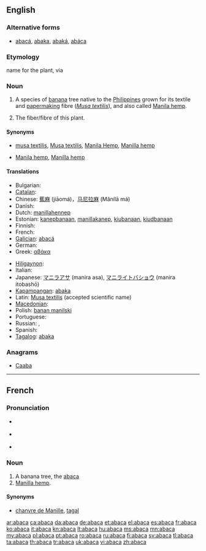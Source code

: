 {{also|abacá|abacà}}
==English==
{{wikisource1911Enc|Abaca}}

===Alternative forms===
* [[abacá]], [[abaka]], [[abaká]], [[abáca]]

===Etymology===
{{etyl|tl|en}} name for the plant, via {{etyl|es|en}} {{term|abacá}}

===Noun===
{{en-noun|s|-}}

# A species of [[banana]] tree native to the [[Philippines]] grown for its textile and [[papermaking]] fibre (''[[Musa textilis]]''), and also called [[Manila hemp]].
# {{uncountable}} The fiber/fibre of this plant.

====Synonyms====
* {{sense|plant}} [[musa textilis]], [[Musa textilis]], [[Manila Hemp]], [[Manilla hemp]]
* {{sense|fibre}} [[Manila hemp]], [[Manilla hemp]]

====Translations====
{{trans-top|plant}}
* Bulgarian: {{t-|bg|абака|f}}
* [[Catalan]]: {{t+|ca|abacà|m}}
* Chinese: [[蕉麻]] (jiāomá)，[[马尼拉麻]] (Mǎnílā má)
* Danish: {{t-|da|abaca}}
* Dutch: [[manillahennep]] {{m}}
* Estonian: [[kanepbanaan]], [[manillakanep]], [[kiubanaan]], [[kiudbanaan]]
* Finnish: {{t+|fi|manila}}
* French: {{t+|fr|abaca|m}}
* [[Galician]]: [[abacá]]
* German: {{t+|de|Abaka}}
* Greek: [[αβάκα]] {{f}}
{{trans-mid}}
* [[Hiligaynon]]: {{tø|hil|abaka|alt=abaká}}
* Italian: {{t+|it|abaca|f}}
* Japanese: [[マニラアサ]] (manira asa), [[マニライトバショウ]] (manira itobashō)
* [[Kapampangan]]: [[abaka]]
* Latin: [[Musa textilis]] (accepted scientific name)
* [[Macedonian]]: {{t-|mk|абака|f|tr=ábaka}}
* Polish: [[banan manilski]] {{m}}
* Portuguese: {{t+|pt|abacá|m}}
* Russian: {{t|ru|текстильный банан|m|tr=tekstíl’nyj banán}}, {{t+|ru|абака|f|tr=abaká}}
* Spanish: {{t+|es|abacá|m}}
* [[Tagalog]]: [[abaka]]
{{trans-bottom}}

{{trans-see|fiber/fibre|Manila hemp}}

===Anagrams===
* [[Caaba#English|Caaba]]

----

==French==

===Pronunciation===
* {{IPA|/a.ba.ka/|lang=fr}} {{SAMPA|/a.ba.ka/}}
* {{a|QC|lang=fr}} {{IPA|/a.bɑ.kɑ/}} {{SAMPA|/a.bA.kA/}}
* {{audio|Fr-abaca.ogg|Audio}}

===Noun===
{{fr-noun|m}}

# A banana tree, the [[#English|abaca]]
# [[Manilla hemp]].

====Synonyms====
* {{sense|Manilla hemp}} [[chanvre de Manille]], [[tagal]]

[[ar:abaca]]
[[ca:abaca]]
[[da:abaca]]
[[de:abaca]]
[[et:abaca]]
[[el:abaca]]
[[es:abaca]]
[[fr:abaca]]
[[ko:abaca]]
[[it:abaca]]
[[kn:abaca]]
[[lt:abaca]]
[[hu:abaca]]
[[ms:abaca]]
[[mn:abaca]]
[[my:abaca]]
[[pl:abaca]]
[[pt:abaca]]
[[ro:abaca]]
[[ru:abaca]]
[[fi:abaca]]
[[sv:abaca]]
[[tl:abaca]]
[[ta:abaca]]
[[th:abaca]]
[[tr:abaca]]
[[uk:abaca]]
[[vi:abaca]]
[[zh:abaca]]